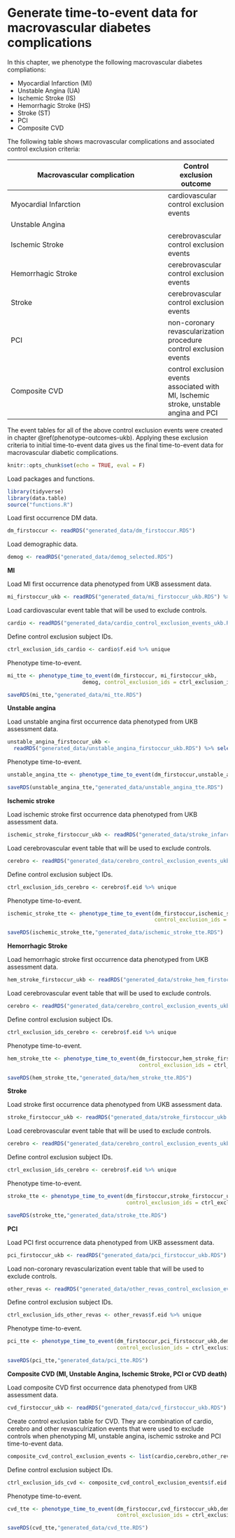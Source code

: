 # Generate time-to-event data for macrovascular diabetes complications {#tte-macro}

In this chapter, we phenotype the following macrovascular diabetes compliations:

- Myocardial Infarction (MI)
- Unstable Angina (UA)
- Ischemic Stroke (IS)
- Hemorrhagic Stroke (HS)
- Stroke (ST)
- PCI
- Composite CVD

The following table shows macrovascular complications and associated control exclusion criteria:

|Macrovascular complication|Control exclusion outcome|
|------------|---|
|Myocardial Infarction|cardiovascular control exclusion events|
|Unstable Angina||
|Ischemic Stroke|cerebrovascular control exclusion events|
|Hemorrhagic Stroke|cerebrovascular control exclusion events|
|Stroke|cerebrovascular control exclusion events|
|PCI|non-coronary revascularization procedure control exclusion events|
|Composite CVD| control exclusion events associated with MI, Ischemic stroke, unstable angina and PCI|

The event tables for all of the above control exclusion events were created in chapter \@ref(phenotype-outcomes-ukb). Applying these exclusion criteria to initial time-to-event data gives us the final time-to-event data for macrovascular diabetic complications. 

```r
knitr::opts_chunk$set(echo = TRUE, eval = F)
```

Load packages and functions.
```r
library(tidyverse)
library(data.table)
source("functions.R")
```

Load first occurrence DM data.
```r
dm_firstoccur <- readRDS("generated_data/dm_firstoccur.RDS")
```

Load demographic data.
```r
demog <- readRDS("generated_data/demog_selected.RDS")
```

__MI__

Load MI first occurrence data phenotyped from UKB assessment data.
```r
mi_firstoccur_ukb <- readRDS("generated_data/mi_firstoccur_ukb.RDS") %>% select(f.eid,event_dt)
```

Load cardiovascular event table that will be used to exclude controls.
```r
cardio <- readRDS("generated_data/cardio_control_exclusion_events_ukb.RDS")
```

Define control exclusion subject IDs.
```r
ctrl_exclusion_ids_cardio <- cardio$f.eid %>% unique
```

Phenotype time-to-event.
```r
mi_tte <- phenotype_time_to_event(dm_firstoccur, mi_firstoccur_ukb,
                        demog, control_exclusion_ids = ctrl_exclusion_ids_cardio)
```

```r
saveRDS(mi_tte,"generated_data/mi_tte.RDS")
```

__Unstable angina__

Load unstable angina first occurrence data phenotyped from UKB assessment data.
```r
unstable_angina_firstoccur_ukb <- 
  readRDS("generated_data/unstable_angina_firstoccur_ukb.RDS") %>% select(f.eid,event_dt)
```

Phenotype time-to-event.
```r
unstable_angina_tte <- phenotype_time_to_event(dm_firstoccur,unstable_angina_firstoccur_ukb,demog)
```

```r
saveRDS(unstable_angina_tte,"generated_data/unstable_angina_tte.RDS")
```

__Ischemic stroke__

Load ischemic stroke first occurrence data phenotyped from UKB assessment data.
```r
ischemic_stroke_firstoccur_ukb <- readRDS("generated_data/stroke_infarct_firstoccur_ukb.RDS")
```

Load cerebrovascular event table that will be used to exclude controls.
```r
cerebro <- readRDS("generated_data/cerebro_control_exclusion_events_ukb.RDS")
```

Define control exclusion subject IDs.
```r
ctrl_exclusion_ids_cerebro <- cerebro$f.eid %>% unique
```

Phenotype time-to-event.
```r
ischemic_stroke_tte <- phenotype_time_to_event(dm_firstoccur,ischemic_stroke_firstoccur_ukb,demog,
                                               control_exclusion_ids = ctrl_exclusion_ids_cerebro)
```

```r
saveRDS(ischemic_stroke_tte,"generated_data/ischemic_stroke_tte.RDS")
```

__Hemorrhagic Stroke__

Load hemorrhagic stroke first occurrence data phenotyped from UKB assessment data.
```r
hem_stroke_firstoccur_ukb <- readRDS("generated_data/stroke_hem_firstoccur_ukb.RDS")
```

Load cerebrovascular event table that will be used to exclude controls.
```r
cerebro <- readRDS("generated_data/cerebro_control_exclusion_events_ukb.RDS")
```

Define control exclusion subject IDs.
```r
ctrl_exclusion_ids_cerebro <- cerebro$f.eid %>% unique
```

Phenotype time-to-event.
```r
hem_stroke_tte <- phenotype_time_to_event(dm_firstoccur,hem_stroke_firstoccur_ukb,demog,
                                          control_exclusion_ids = ctrl_exclusion_ids_cerebro)
```

```r
saveRDS(hem_stroke_tte,"generated_data/hem_stroke_tte.RDS")
```

__Stroke__

Load stroke first occurrence data phenotyped from UKB assessment data.
```r
stroke_firstoccur_ukb <- readRDS("generated_data/stroke_firstoccur_ukb.RDS")
```

Load cerebrovascular event table that will be used to exclude controls.
```r
cerebro <- readRDS("generated_data/cerebro_control_exclusion_events_ukb.RDS")
```

Define control exclusion subject IDs.
```r
ctrl_exclusion_ids_cerebro <- cerebro$f.eid %>% unique
```

Phenotype time-to-event.
```r
stroke_tte <- phenotype_time_to_event(dm_firstoccur,stroke_firstoccur_ukb,demog,
                                      control_exclusion_ids = ctrl_exclusion_ids_cerebro)
```

```r
saveRDS(stroke_tte,"generated_data/stroke_tte.RDS")
```

__PCI__

Load PCI first occurrence data phenotyped from UKB assessment data.
```r
pci_firstoccur_ukb <- readRDS("generated_data/pci_firstoccur_ukb.RDS")
```

Load non-coronary revascularization event table that will be used to exclude controls.
```r
other_revas <- readRDS("generated_data/other_revas_control_exclusion_events_ukb.RDS")
```

Define control exclusion subject IDs.
```r
ctrl_exclusion_ids_other_revas <- other_revas$f.eid %>% unique
```

Phenotype time-to-event.
```r
pci_tte <- phenotype_time_to_event(dm_firstoccur,pci_firstoccur_ukb,demog,
                                   control_exclusion_ids = ctrl_exclusion_ids_other_revas)
```

```r
saveRDS(pci_tte,"generated_data/pci_tte.RDS")
```

__Composite CVD (MI, Unstable Angina, Ischemic Stroke, PCI or CVD death)__

Load composite CVD first occurrence data phenotyped from UKB assessment data.
```r
cvd_firstoccur_ukb <- readRDS("generated_data/cvd_firstoccur_ukb.RDS")
```

Create control exclusion table for CVD. They are combination of cardio, cerebro and other revasculrization events that were used to exclude controls when phenotyping MI, unstable angina, ischemic sstroke and PCI time-to-event data.
```r
composite_cvd_control_exclusion_events <- list(cardio,cerebro,other_revas) %>% bind_rows()
```

Define control exclusion subject IDs.
```r
ctrl_exclusion_ids_cvd <- composite_cvd_control_exclusion_events$f.eid %>% unique
```

Phenotype time-to-event.
```r
cvd_tte <- phenotype_time_to_event(dm_firstoccur,cvd_firstoccur_ukb,demog,
                                   control_exclusion_ids = ctrl_exclusion_ids_cvd)
```

```r
saveRDS(cvd_tte,"generated_data/cvd_tte.RDS")
```









